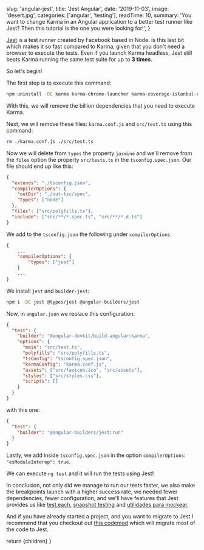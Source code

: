 
  slug: 'angular-jest',
  title: 'Jest Angular',
  date: '2019-11-03',
  image: 'desert.jpg',
  categories: ['angular', 'testing'],
  readTime: 10,
  summary:
    'You want to change Karma in an Angular application to a better test runner like Jest? Then this tutorial is the one you were looking for!',
}

[Jest](https://jestjs.io/) is a test runner created by Facebook based in Node. Is this last bit which makes it so fast compared to Karma, given that you don't need a browser to execute the tests. Even if you launch Karma headless, Jest still beats Karma running the same test suite for up to **3 times**.

So let's begin!

The first step is to execute this command:

```bash
npm uninstall -DE karma karma-chrome-launcher karma-coverage-istanbul-reporter karma-jasmine karma-jasmine-html-reporter @types/jasmine @types/jasminewd2 jasmine-core jasmine-spec-reporter
```

With this, we will remove the billion dependencies that you need to execute Karma.

Next, we will remove these files: `karma.conf.js` and `src/test.ts` using this command:

```bash
rm ./karma.conf.js ./src/test.ts
```

Now we will delete from `types` the property `jasmine` and we'll remove from the `files` option the property `src/tests.ts` in the `tsconfig.spec.json`. Our file should end up like this:

```json
{
  "extends": "./tsconfig.json",
  "compilerOptions": {
    "outDir": "./out-tsc/spec",
    "types": ["node"]
  },
  "files": ["src/polyfills.ts"],
  "include": ["src/**/*.spec.ts", "src/**/*.d.ts"]
}
```

We add to the `tsconfig.json` the following under `compilerOptions`:

```json
{
    ...
    "compilerOptions": {
        "types": ["jest"]
    }
    ...
}
```

We install `jest` and `builder-jest`:

```bash
npm i -DE jest @types/jest @angular-builders/jest
```

Now, in `angular.json` we replace this configuration:

```json
{
  "test": {
    "builder": "@angular-devkit/build-angular:karma",
    "options": {
      "main": "src/test.ts",
      "polyfills": "src/polyfills.ts",
      "tsConfig": "tsconfig.spec.json",
      "karmaConfig": "karma.conf.js",
      "assets": ["src/favicon.ico", "src/assets"],
      "styles": ["src/styles.css"],
      "scripts": []
    }
  }
}
```

with this one:

```json
{
  "test": {
    "builder": "@angular-builders/jest:run"
  }
}
```

Lastly, we add inside `tsconfig.spec.json` in the option `compilerOptions`: `"esModuleInterop": true`.

We can execute `ng test` and it will run the tests using Jest!

In conclusion, not only did we manage to run our tests faster, we also make the breakpoints launch with a higher success rate, we needed fewer dependencies, fewer configuration, and we'll have features that Jest provides us like [test.each](https://jestjs.io/docs/en/api#1-testeachtable-name-fn-timeout), [snapshot testing](https://jestjs.io/docs/en/snapshot-testing) and [utilidades para mockear](https://jestjs.io/docs/en/mock-functions).

And if you have already started a project, and you want to migrate to Jest I recommend that you checkout out [this codemod](https://github.com/skovhus/jest-codemods) which will migrate most of the code to Jest.

  return <MdxLayout slug="angular-jest">{children}</MdxLayout>
}
